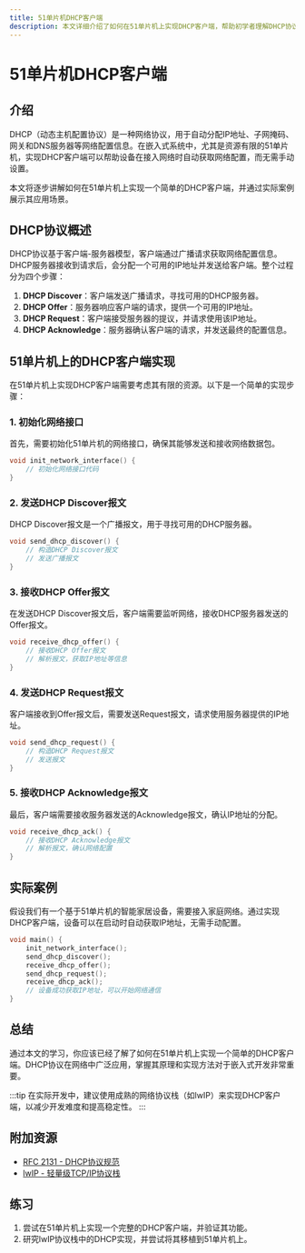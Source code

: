 ```yaml
---
title: 51单片机DHCP客户端
description: 本文详细介绍了如何在51单片机上实现DHCP客户端，帮助初学者理解DHCP协议及其在网络中的应用。
---
```


# 51单片机DHCP客户端

## 介绍

DHCP（动态主机配置协议）是一种网络协议，用于自动分配IP地址、子网掩码、网关和DNS服务器等网络配置信息。在嵌入式系统中，尤其是资源有限的51单片机，实现DHCP客户端可以帮助设备在接入网络时自动获取网络配置，而无需手动设置。

本文将逐步讲解如何在51单片机上实现一个简单的DHCP客户端，并通过实际案例展示其应用场景。

## DHCP协议概述

DHCP协议基于客户端-服务器模型，客户端通过广播请求获取网络配置信息。DHCP服务器接收到请求后，会分配一个可用的IP地址并发送给客户端。整个过程分为四个步骤：

1. **DHCP Discover**：客户端发送广播请求，寻找可用的DHCP服务器。
2. **DHCP Offer**：服务器响应客户端的请求，提供一个可用的IP地址。
3. **DHCP Request**：客户端接受服务器的提议，并请求使用该IP地址。
4. **DHCP Acknowledge**：服务器确认客户端的请求，并发送最终的配置信息。

## 51单片机上的DHCP客户端实现

在51单片机上实现DHCP客户端需要考虑其有限的资源。以下是一个简单的实现步骤：

### 1. 初始化网络接口

首先，需要初始化51单片机的网络接口，确保其能够发送和接收网络数据包。

```c
void init_network_interface() {
    // 初始化网络接口代码
}
```

### 2. 发送DHCP Discover报文

DHCP Discover报文是一个广播报文，用于寻找可用的DHCP服务器。

```c
void send_dhcp_discover() {
    // 构造DHCP Discover报文
    // 发送广播报文
}
```

### 3. 接收DHCP Offer报文

在发送DHCP Discover报文后，客户端需要监听网络，接收DHCP服务器发送的Offer报文。

```c
void receive_dhcp_offer() {
    // 接收DHCP Offer报文
    // 解析报文，获取IP地址等信息
}
```

### 4. 发送DHCP Request报文

客户端接收到Offer报文后，需要发送Request报文，请求使用服务器提供的IP地址。

```c
void send_dhcp_request() {
    // 构造DHCP Request报文
    // 发送报文
}
```

### 5. 接收DHCP Acknowledge报文

最后，客户端需要接收服务器发送的Acknowledge报文，确认IP地址的分配。

```c
void receive_dhcp_ack() {
    // 接收DHCP Acknowledge报文
    // 解析报文，确认网络配置
}
```

## 实际案例

假设我们有一个基于51单片机的智能家居设备，需要接入家庭网络。通过实现DHCP客户端，设备可以在启动时自动获取IP地址，无需手动配置。

```c
void main() {
    init_network_interface();
    send_dhcp_discover();
    receive_dhcp_offer();
    send_dhcp_request();
    receive_dhcp_ack();
    // 设备成功获取IP地址，可以开始网络通信
}
```

## 总结

通过本文的学习，你应该已经了解了如何在51单片机上实现一个简单的DHCP客户端。DHCP协议在网络中广泛应用，掌握其原理和实现方法对于嵌入式开发非常重要。

:::tip
在实际开发中，建议使用成熟的网络协议栈（如lwIP）来实现DHCP客户端，以减少开发难度和提高稳定性。
:::

## 附加资源

- [RFC 2131 - DHCP协议规范](https://tools.ietf.org/html/rfc2131)
- [lwIP - 轻量级TCP/IP协议栈](https://savannah.nongnu.org/projects/lwip/)

## 练习

1. 尝试在51单片机上实现一个完整的DHCP客户端，并验证其功能。
2. 研究lwIP协议栈中的DHCP实现，并尝试将其移植到51单片机上。
